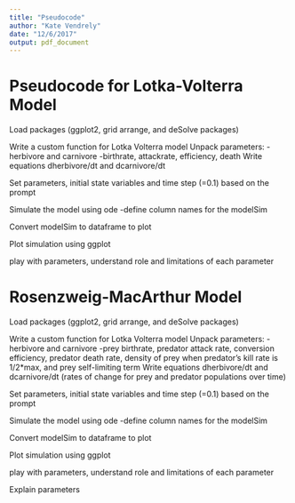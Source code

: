 ```yaml
---
title: "Pseudocode"
author: "Kate Vendrely"
date: "12/6/2017"
output: pdf_document
---
```



# Pseudocode for Lotka-Volterra Model

Load packages (ggplot2, grid arrange, and deSolve packages)

Write a custom function for Lotka Volterra model
Unpack parameters:
-herbivore and carnivore
-birthrate, attackrate, efficiency, death
Write equations dherbivore/dt and dcarnivore/dt

Set parameters, initial state variables and time step (=0.1) based on the prompt

Simulate the model using ode
-define column names for the modelSim

Convert modelSim to dataframe to plot

Plot simulation using ggplot

play with parameters, understand role and limitations of each parameter



# Rosenzweig-MacArthur Model

Load packages (ggplot2, grid arrange, and deSolve packages)

Write a custom function for Lotka Volterra model
Unpack parameters:
-herbivore and carnivore
-prey birthrate, predator attack rate, conversion efficiency, predator death rate, density of prey when predator's kill rate is 1/2*max, and prey self-limiting term
Write equations dherbivore/dt and dcarnivore/dt (rates of change for prey and predator populations over time)

Set parameters, initial state variables and time step (=0.1) based on the prompt

Simulate the model using ode
-define column names for the modelSim

Convert modelSim to dataframe to plot

Plot simulation using ggplot

play with parameters, understand role and limitations of each parameter

Explain parameters